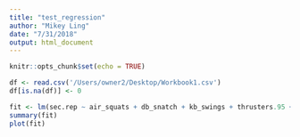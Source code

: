 ```yaml
---
title: "test_regression"
author: "Mikey Ling"
date: "7/31/2018"
output: html_document
---
```


```r
knitr::opts_chunk$set(echo = TRUE)
```


```r
df <- read.csv('/Users/owner2/Desktop/Workbook1.csv')
df[is.na(df)] <- 0
```

```r
fit <- lm(sec.rep ~ air_squats + db_snatch + kb_swings + thrusters.95 + double_unders + wall_balls + cal_row + burpees + t2b + ring_muscle_ups + bar_muscle_ups + cleans + clean_and_jerks + deadlifts + hspu + pullups + situps + ring_dips + pushups + snatches + overhead_squats, data = df)
summary(fit)
plot(fit)
```

